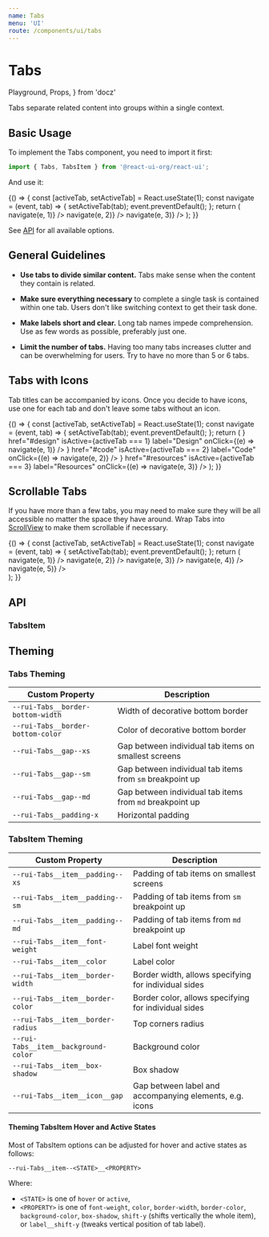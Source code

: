 ```yaml
---
name: Tabs
menu: 'UI'
route: /components/ui/tabs
---
```


# Tabs

  Playground,
  Props,
} from 'docz'

Tabs separate related content into groups within a single context.

## Basic Usage

To implement the Tabs component, you need to import it first:

```js
import { Tabs, TabsItem } from '@react-ui-org/react-ui';
```

And use it:

<Playground>
  {() => {
    const [activeTab, setActiveTab] = React.useState(1);
    const navigate = (event, tab) => {
      setActiveTab(tab);
      event.preventDefault();
    };
    return (
      <Tabs>
        <TabsItem
          href="#design"
          isActive={activeTab === 1}
          label="Design"
          onClick={(e) => navigate(e, 1)}
        />
        <TabsItem
          href="#code"
          isActive={activeTab === 2}
          label="Code"
          onClick={(e) => navigate(e, 2)}
        />
        <TabsItem
          href="#resources"
          isActive={activeTab === 3}
          label="Resources"
          onClick={(e) => navigate(e, 3)}
        />
      </Tabs>
    );
  }}
</Playground>

See [API](#api) for all available options.

## General Guidelines

- **Use tabs to divide similar content.** Tabs make sense when the content they
  contain is related.

- **Make sure everything necessary** to complete a single task is contained
  within one tab. Users don't like switching context to get their task done.

- **Make labels short and clear.** Long tab names impede comprehension. Use as
  few words as possible, preferably just one.

- **Limit the number of tabs.** Having too many tabs increases clutter and
  can be overwhelming for users. Try to have no more than 5 or 6 tabs.

## Tabs with Icons

Tab titles can be accompanied by icons. Once you decide to have icons, use one
for each tab and don't leave some tabs without an icon.

<Playground>
  {() => {
    const [activeTab, setActiveTab] = React.useState(1);
    const navigate = (event, tab) => {
      setActiveTab(tab);
      event.preventDefault();
    };
    return (
      <Tabs>
        <TabsItem
          beforeLabel={<Icon icon="pencil" />}
          href="#design"
          isActive={activeTab === 1}
          label="Design"
          onClick={(e) => navigate(e, 1)}
        />
        <TabsItem
          beforeLabel={<Icon icon="code" />}
          href="#code"
          isActive={activeTab === 2}
          label="Code"
          onClick={(e) => navigate(e, 2)}
        />
        <TabsItem
          beforeLabel={<Icon icon="star" />}
          href="#resources"
          isActive={activeTab === 3}
          label="Resources"
          onClick={(e) => navigate(e, 3)}
        />
      </Tabs>
    );
  }}
</Playground>

## Scrollable Tabs

If you have more than a few tabs, you may need to make sure they will be all
accessible no matter the space they have around. Wrap Tabs into
[ScrollView](/components/ui/scroll-view) to make them scrollable if necessary.

<Playground>
  {() => {
    const [activeTab, setActiveTab] = React.useState(1);
    const navigate = (event, tab) => {
      setActiveTab(tab);
      event.preventDefault();
    };
    return (
      <div style={{ width: '19rem' }}>
        <ScrollView direction="horizontal">
          <Tabs>
            <TabsItem
              href="#design"
              isActive={activeTab === 1}
              label="Design"
              onClick={(e) => navigate(e, 1)}
            />
            <TabsItem
              href="#code"
              isActive={activeTab === 2}
              label="Code"
              onClick={(e) => navigate(e, 2)}
            />
            <TabsItem
              href="#resources"
              isActive={activeTab === 3}
              label="Resources"
              onClick={(e) => navigate(e, 3)}
            />
            <TabsItem
              href="#other"
              isActive={activeTab === 4}
              label="Other"
              onClick={(e) => navigate(e, 4)}
            />
            <TabsItem
              href="#more"
              isActive={activeTab === 5}
              label="More"
              onClick={(e) => navigate(e, 5)}
            />
          </Tabs>
        </ScrollView>
      </div>
    );
  }}
</Playground>

## API

<Props table of={Tabs} />

### TabsItem

<Props table of={TabsItem} />

## Theming

### Tabs Theming

| Custom Property                                      | Description                                                  |
|------------------------------------------------------|--------------------------------------------------------------|
| `--rui-Tabs__border-bottom-width`                    | Width of decorative bottom border                            |
| `--rui-Tabs__border-bottom-color`                    | Color of decorative bottom border                            |
| `--rui-Tabs__gap--xs`                                | Gap between individual tab items on smallest screens         |
| `--rui-Tabs__gap--sm`                                | Gap between individual tab items from `sm` breakpoint up     |
| `--rui-Tabs__gap--md`                                | Gap between individual tab items from `md` breakpoint up     |
| `--rui-Tabs__padding-x`                              | Horizontal padding                                           |

### TabsItem Theming

| Custom Property                                      | Description                                                  |
|------------------------------------------------------|--------------------------------------------------------------|
| `--rui-Tabs__item__padding--xs`                      | Padding of tab items on smallest screens                     |
| `--rui-Tabs__item__padding--sm`                      | Padding of tab items from `sm` breakpoint up                 |
| `--rui-Tabs__item__padding--md`                      | Padding of tab items from `md` breakpoint up                 |
| `--rui-Tabs__item__font-weight`                      | Label font weight                                            |
| `--rui-Tabs__item__color`                            | Label color                                                  |
| `--rui-Tabs__item__border-width`                     | Border width, allows specifying for individual sides         |
| `--rui-Tabs__item__border-color`                     | Border color, allows specifying for individual sides         |
| `--rui-Tabs__item__border-radius`                    | Top corners radius                                           |
| `--rui-Tabs__item__background-color`                 | Background color                                             |
| `--rui-Tabs__item__box-shadow`                       | Box shadow                                                   |
| `--rui-Tabs__item__icon__gap`                        | Gap between label and accompanying elements, e.g. icons      |

#### Theming TabsItem Hover and Active States

Most of TabsItem options can be adjusted for hover and active states as follows:

`--rui-Tabs__item--<STATE>__<PROPERTY>`

Where:

- `<STATE>` is one of `hover` or `active`,
- `<PROPERTY>` is one of `font-weight`, `color`, `border-width`, `border-color`,
  `background-color`, `box-shadow`, `shift-y` (shifts vertically the whole
  item), or `label__shift-y` (tweaks vertical position of tab label).
